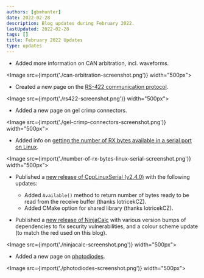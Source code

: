 ```yaml
---
authors: [gbmhunter]
date: 2022-02-28
description: Blog updates during February 2022.
lastUpdated: 2022-02-28
tags: []
title: February 2022 Updates
type: updates
---
```


* Added more information on CAN arbitration, incl. waveforms.

<Image src={import('./can-arbitration-screenshot.png')} width="500px"></Image>

* Created a new page on the [RS-422 communication protocol](/electronics/communication-protocols/rs-422-protocol/).

<Image src={import('./rs422-screenshot.png')} width="500px"></Image>

* Added a new page on gel crimp connectors.

<Image src={import('./gel-crimp-connectors-screenshot.png')} width="500px"></Image>

* Added info on [getting the number of RX bytes available in a serial port on Linux](/programming/operating-systems/linux/linux-serial-ports-using-c-cpp/).

<Image src={import('./number-of-rx-bytes-linux-serial-screenshot.png')} width="500px"></Image>

* Published a [new release of CppLinuxSerial (v2.4.0)](https://github.com/gbmhunter/CppLinuxSerial/releases/tag/v2.4.0) with the following updates:
    * Added `Available()` method to return number of bytes ready to be read from the receive buffer (thanks lotricekCZ).
    * Added CMake option for shared library (thanks lotricekCZ).

* Published a [new release of NinjaCalc](https://ninjacalc.mbedded.ninja/calculators/electronics/cabling/wire-gauge-calculator) with various version bumps of dependencies to fix security vulnerabilities, and a colour scheme update (to match the red used on this blog).

<Image src={import('./ninjacalc-screenshot.png')} width="500px"></Image>

* Added a new page on [photodiodes](/electronics/components/diodes/photodiodes/).

<Image src={import('./photodiodes-screenshot.png')} width="500px"></Image>
